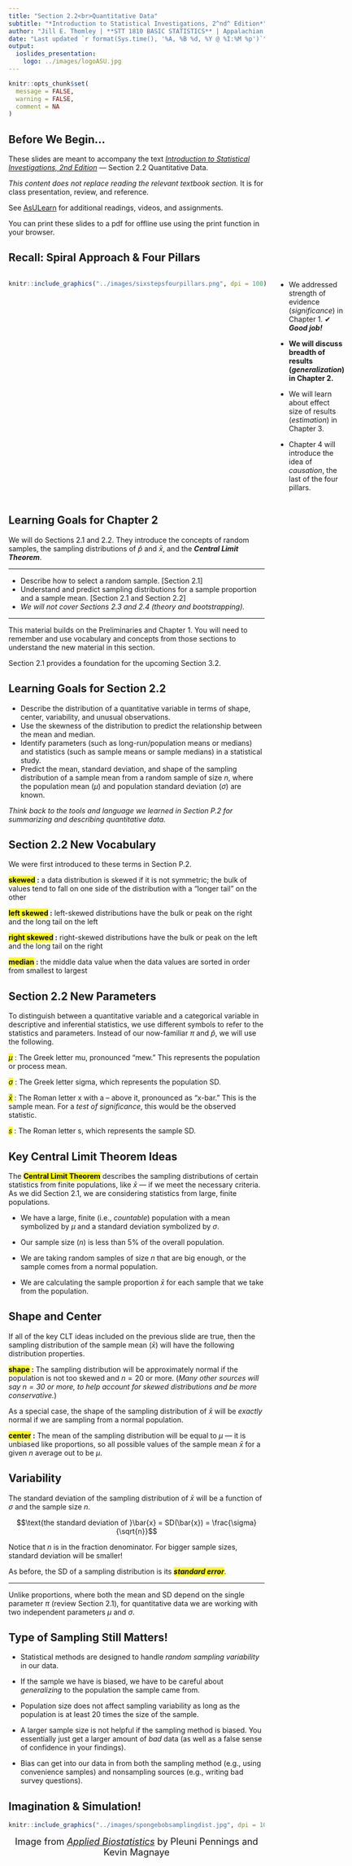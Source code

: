 ```yaml
---
title: "Section 2.2<br>Quantitative Data"
subtitle: "*Introduction to Statistical Investigations, 2^nd^ Edition*"
author: "Jill E. Thomley | **STT 1810 BASIC STATISTICS** | Appalachian State University"
date: "Last updated `r format(Sys.time(), '%A, %B %d, %Y @ %I:%M %p')`"
output: 
  ioslides_presentation:
    logo: ../images/logoASU.jpg
---
```


```r
knitr::opts_chunk$set(
  message = FALSE,
  warning = FALSE,
  comment = NA
)
```

## Before We Begin…

These slides are meant to accompany the text [*Introduction to Statistical Investigations, 2nd Edition*](http://www.isi-stats.com/isi/index2nd.html) --- Section 2.2 Quantitative Data. 

*This content does not replace reading the relevant textbook section.* It is for class presentation, review, and reference.

See [AsULearn](https://asulearn.appstate.edu/) for additional readings, videos, and assignments.

You can print these slides to a pdf for offline use using the print function in your browser.


## Recall: Spiral Approach & Four Pillars

:::::: {style="display: flex;"}

::: {}

```r
knitr::include_graphics("../images/sixstepsfourpillars.png", dpi = 100)
```

:::

::: {}

&nbsp;&nbsp;&nbsp;&nbsp;&nbsp;

:::

::: {}

* We addressed strength of evidence (*significance*) in Chapter 1. ✔ ***Good job!***

* **We will discuss breadth of results (*generalization*) in Chapter 2.**

* We will learn about effect size of results (*estimation*) in Chapter 3.

* Chapter 4 will introduce the idea of *causation*, the last of the four pillars. 

:::

::::


## Learning Goals for Chapter 2

We will do Sections 2.1 and 2.2. They introduce the concepts of random samples, the sampling distributions of $\hat{p}$ and $\bar{x}$, and the ***Central Limit Theorem***.

<hr>

* Describe how to select a random sample. [Section 2.1]
* Understand and predict sampling distributions for a sample proportion and a sample mean. [Section 2.1 and Section 2.2]
* *We will not cover Sections 2.3 and 2.4 (theory and bootstrapping).*

<hr>

This material builds on the Preliminaries and Chapter 1. You will need to remember and use vocabulary and concepts from those sections to understand the new material in this section. 

Section 2.1 provides a foundation for the upcoming Section 3.2.


## Learning Goals for Section 2.2

* Describe the distribution of a quantitative variable in terms of shape, center, variability, and unusual observations.
* Use the skewness of the distribution to predict the relationship between the mean and median.
* Identify parameters (such as long-run/population means or medians) and statistics (such as sample means or sample medians) in a statistical study.
* Predict the mean, standard deviation, and shape of the sampling distribution of a sample mean from a random sample of size *n*, where the population mean ($\mu$) and population standard deviation ($\sigma$) are known.

*Think back to the tools and language we learned in Section P.2 for summarizing and describing quantitative data.*


## Section 2.2 New Vocabulary

We were first introduced to these terms in Section P.2.

**<mark>skewed</mark> :** a data distribution is skewed if it is not symmetric; the bulk of values tend to fall on one side of the distribution with a “longer tail” on the other 

**<mark>left skewed</mark> :** left-skewed distributions have the bulk or peak on the right and the long tail on the left 

**<mark>right skewed</mark> :** right-skewed distributions have the bulk or peak on the left and the long tail on the right 

**<mark>median</mark> :** the middle data value when the data values are sorted in order from smallest to largest


## Section 2.2 New Parameters

To distinguish between a quantitative variable and a categorical variable in descriptive and inferential statistics, we use different symbols to refer to the statistics and parameters. Instead of our now-familiar $\pi$ and $\hat{p}$, we will use the following.

<mark>$\mu$</mark> : The Greek letter mu, pronounced “mew.” This represents the population or process mean.

<mark>$\sigma$</mark> : The Greek letter sigma, which represents the population SD.

<mark>$\bar{x}$</mark> : The Roman letter x with a -- above it, pronounced as "x-bar." This is the sample mean. For a *test of significance*, this would be the observed statistic.

<mark>$s$</mark> : The Roman letter s, which represents the sample SD.


## Key Central Limit Theorem Ideas

The **<mark>Central Limit Theorem</mark>** describes the sampling distributions of certain statistics from finite populations, like $\bar{x}$ --- if we meet the necessary criteria. As we did Section 2.1, we are considering statistics from large, finite populations.

* We have a large, finite (i.e., *countable*) population with a mean symbolized by $\mu$ and a standard deviation symbolized by $\sigma$.

* Our sample size ($n$) is less than $5\%$ of the overall population.

* We are taking random samples of size $n$ that are big enough, or the sample comes from a normal population.  

* We are calculating the sample proportion $\bar{x}$ for each sample that we take from the population.


## Shape and Center

If all of the key CLT ideas included on the previous slide are true, then the sampling distribution of the sample mean ($\bar{x}$) will have the following distribution properties.

**<mark>shape</mark> :** The sampling distribution will be approximately normal if the population is not too skewed and $n = 20$ or more. (*Many other sources will say $n = 30$ or more, to help account for skewed distributions and be more conservative.*)

As a special case, the shape of the sampling distribution of $\bar{x}$ will be *exactly* normal if we are sampling from a normal population.

**<mark>center</mark> :** The mean of the sampling distribution will be equal to $\mu$ --- it is unbiased like proportions, so all possible values of the sample mean $\bar{x}$ for a given $n$ average out to be $\mu$.


##  Variability

The standard deviation of the sampling distribution of $\bar{x}$ will be a function of $\sigma$ and the sample size $n$.

$$\text{the standard deviation of }\bar{x} = SD(\bar{x}) = \frac{\sigma}{\sqrt{n}}$$

Notice that $n$ is in the fraction denominator. For bigger sample sizes, standard deviation will be smaller! 

As before, the SD of a sampling distribution is its ***<mark>standard error</mark>***.

<hr>

Unlike proportions, where both the mean and SD depend on the single parameter $\pi$ (review Section 2.1), for quantitative data we are working with two independent parameters $\mu$ and $\sigma$.


## Type of Sampling Still Matters!

* Statistical methods are designed to handle *random sampling variability* in our data.

* If the sample we have is biased, we have to be careful about *generalizing* to the population the sample came from.

* Population size does not affect sampling variability as long as the population is at least $20$ times the size of the sample.

* A larger sample size is not helpful if the sampling method is biased. You essentially just get a larger amount of *bad* data (as well as a false sense of confidence in your findings).

* Bias can get into our data in from both the sampling method (e.g., using convenience samples) and nonsampling sources (e.g., writing bad survey questions).


## Imagination & Simulation!

```r
knitr::include_graphics("../images/spongebobsamplingdist.jpg", dpi = 100)
```

<div style = "text-align: center; font-size: 18px;">Image from [*Applied Biostatistics*](https://bookdown.org/kmbm92/Applied-Biostats/) by Pleuni Pennings and Kevin Magnaye <div>

